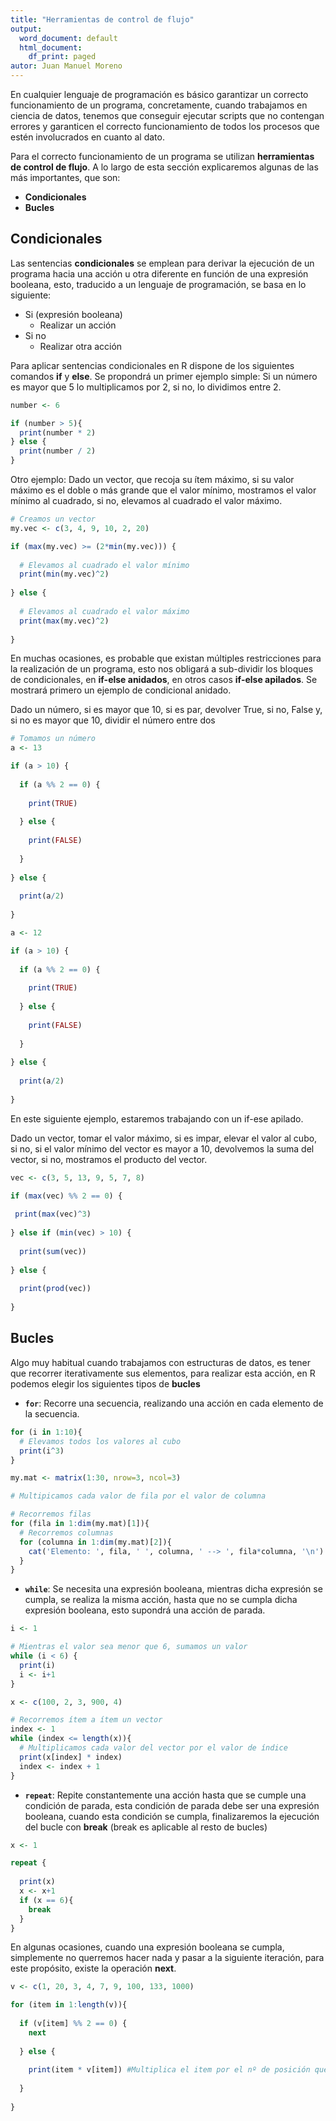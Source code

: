 ```yaml
---
title: "Herramientas de control de flujo"
output:
  word_document: default
  html_document:
    df_print: paged
autor: Juan Manuel Moreno
---
```


En cualquier lenguaje de programación es básico garantizar un correcto funcionamiento de un programa, concretamente, cuando trabajamos en ciencia de datos, tenemos que conseguir ejecutar scripts que no contengan errores y garanticen el correcto funcionamiento de todos los procesos que estén involucrados en cuanto al dato.

Para el correcto funcionamiento de un programa se utilizan **herramientas de control de flujo**. A lo largo de esta sección explicaremos algunas de las más importantes, que son:

-   **Condicionales**
-   **Bucles**

## Condicionales

Las sentencias **condicionales** se emplean para derivar la ejecución de un programa hacia una acción u otra diferente en función de una expresión booleana, esto, traducido a un lenguaje de programación, se basa en lo siguiente:

-   Si (expresión booleana)
    -   Realizar un acción
-   Si no
    -   Realizar otra acción

Para aplicar sentencias condicionales en R dispone de los siguientes comandos **if** y **else**. Se propondrá un primer ejemplo simple: Si un número es mayor que 5 lo multiplicamos por 2, si no, lo dividimos entre 2.

```r
number <- 6

if (number > 5){
  print(number * 2)
} else {
  print(number / 2)
}
```

Otro ejemplo: Dado un vector, que recoja su ítem máximo, si su valor máximo es el doble o más grande que el valor mínimo, mostramos el valor mínimo al cuadrado, si no, elevamos al cuadrado el valor máximo.

```r
# Creamos un vector
my.vec <- c(3, 4, 9, 10, 2, 20)

if (max(my.vec) >= (2*min(my.vec))) {
  
  # Elevamos al cuadrado el valor mínimo
  print(min(my.vec)^2)
  
} else {
  
  # Elevamos al cuadrado el valor máximo
  print(max(my.vec)^2)
  
}
```

En muchas ocasiones, es probable que existan múltiples restricciones para la realización de un programa, esto nos obligará a sub-dividir los bloques de condicionales, en **if-else anidados**, en otros casos **if-else apilados**. Se mostrará primero un ejemplo de condicional anidado.

Dado un número, si es mayor que 10, si es par, devolver True, si no, False y, si no es mayor que 10, dividir el número entre dos

```r
# Tomamos un número
a <- 13

if (a > 10) {
  
  if (a %% 2 == 0) {
    
    print(TRUE)
    
  } else {
    
    print(FALSE)
    
  }
  
} else {
  
  print(a/2)
  
}
```

```r
a <- 12

if (a > 10) {
  
  if (a %% 2 == 0) {
    
    print(TRUE)
    
  } else {
    
    print(FALSE)
    
  }
  
} else {
  
  print(a/2)
  
}
```

En este siguiente ejemplo, estaremos trabajando con un if-ese apilado.

Dado un vector, tomar el valor máximo, si es impar, elevar el valor al cubo, si no, si el valor mínimo del vector es mayor a 10, devolvemos la suma del vector, si no, mostramos el producto del vector.

```r
vec <- c(3, 5, 13, 9, 5, 7, 8)

if (max(vec) %% 2 == 0) {
  
 print(max(vec)^3)
  
} else if (min(vec) > 10) {
  
  print(sum(vec))
  
} else {
  
  print(prod(vec))
  
}
```

## Bucles

Algo muy habitual cuando trabajamos con estructuras de datos, es tener que recorrer iterativamente sus elementos, para realizar esta acción, en R podemos elegir los siguientes tipos de **bucles**

-   **`for`**: Recorre una secuencia, realizando una acción en cada elemento de la secuencia.

```r
for (i in 1:10){
  # Elevamos todos los valores al cubo
  print(i^3)
}
```

```r
my.mat <- matrix(1:30, nrow=3, ncol=3)

# Multipicamos cada valor de fila por el valor de columna

# Recorremos filas
for (fila in 1:dim(my.mat)[1]){
  # Recorremos columnas
  for (columna in 1:dim(my.mat)[2]){
    cat('Elemento: ', fila, ' ', columna, ' --> ', fila*columna, '\n')
  }
}
```

-   **`while`**: Se necesita una expresión booleana, mientras dicha expresión se cumpla, se realiza la misma acción, hasta que no se cumpla dicha expresión booleana, esto supondrá una acción de parada.

```r
i <- 1

# Mientras el valor sea menor que 6, sumamos un valor
while (i < 6) {
  print(i)
  i <- i+1
}
```

```r
x <- c(100, 2, 3, 900, 4)

# Recorremos ítem a ítem un vector
index <- 1
while (index <= length(x)){
  # Multiplicamos cada valor del vector por el valor de índice
  print(x[index] * index)
  index <- index + 1 
}
```

-   **`repeat`**: Repite constantemente una acción hasta que se cumple una condición de parada, esta condición de parada debe ser una expresión booleana, cuando esta condición se cumpla, finalizaremos la ejecución del bucle con **break** (break es aplicable al resto de bucles)

```r
x <- 1

repeat {
  
  print(x)
  x <- x+1
  if (x == 6){
    break
  }
}
```

En algunas ocasiones, cuando una expresión booleana se cumpla, simplemente no querremos hacer nada y pasar a la siguiente iteración, para este propósito, existe la operación **next**.

```r
v <- c(1, 20, 3, 4, 7, 9, 100, 133, 1000)

for (item in 1:length(v)){
  
  if (v[item] %% 2 == 0) {
    next
    
  } else {
    
    print(item * v[item]) #Multiplica el item por el nº de posición que ocupa en el vector
    
  }
  
}
```
